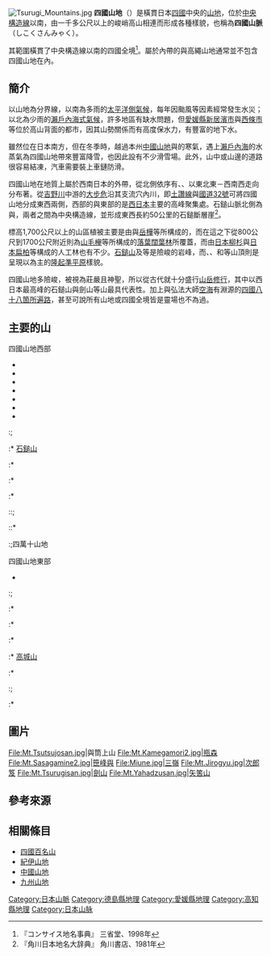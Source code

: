 {{Geobox|山脉
<!-- *** Heading *** -->
| name = 四國山地
| native_name = {{font-ja|四国山地}}
| other_name =
| category = 
<!-- *** Names **** --> 
| etymology = 
<!-- *** Image *** -->
| image = Ishidzuchi Mountains.jpg
| image_caption = 從{{link-ja|笹峰|笹ヶ峰}}眺望的四國山地西部諸山
| image_size =
<!-- *** Country *** -->
| country = {{JPN}}
| state = [[德島縣|德島縣]]、[[愛媛縣|愛媛縣]]、[[高知縣|高知縣]]
| state1 =
| state2 = 
| state3 = 
| region = 
| district = 
| municipality = 
<!-- *** Family *** -->
| range = 
| border =
| part =
| city = 
| landmark = 
| river =
<!-- *** Locations *** -->
| highest = [[石鎚山|石鎚山]]
| highest_location = | highest_region = | highest_country =
| highest_elevation = 1982
| highest_lat_d = 33| highest_lat_m = 46| highest_lat_s = 3| highest_lat_NS = N
| highest_long_d = 133| highest_long_m = 6| highest_long_s = 54| highest_long_EW = E
<!-- *** Dimensions *** -->
| length = | length_orientation = 
| width = | width_orientation = 
| area = 
<!-- *** Features *** -->
| geology =
| orogeny =
| period =
| biome =
| plant =
| animal =
<!-- *** Free fields *** -->
| free = | free_type = 
<!-- *** Maps *** -->
|pushpin_map = Japan
| map =
| map_caption = 
| map_background = 
| map_location =
| map_locator =
<!-- *** Website *** --> 
| website =
<!-- *** Footnotes *** -->
| footnotes =
}}
[[File:Tsurugi_Mountains.jpg|thumb]]
'''四國山地'''（{{jpn|j=四国山地|hg=しこくさんち|rm=Shikoku sanchi|f=y}}）是橫貫日本[[四國|四國]]中央的[[山地|山地]]，位於[[中央構造線|中央構造線]]以南，由一千多公尺以上的峻峭高山相連而形成各種樣貌，也稱為'''四國山脈'''（しこくさんみゃく）。

其範圍橫貫了中央構造線以南的四國全境<ref>『コンサイス地名事典』 三省堂、1998年</ref>。屬於{{link-ja|西南日本|西南日本}}內帶的{{link-ja|讚岐山脈|讃岐山脈}}與高繩山地通常並不包含四國山地在內。

== 簡介 ==
以山地為分界線，以南為多雨的[[太平洋側氣候|太平洋側氣候]]，每年因颱風等因素經常發生水災；以北為少雨的[[瀨戶內海式氣候|瀨戶內海式氣候]]，許多地區有缺水問題，但[[愛媛縣|愛媛縣]][[新居濱市|新居濱市]]與[[西條市|西條市]]等位於高山背面的都市，因其山勢關係而有高度保水力，有豐富的地下水。

雖然位在日本南方，但在冬季時，越過本州[[中國山地|中國山地]]與{{link-ja|吉備高原|吉備高原}}的寒氣，遇上[[瀨戶內海|瀨戶內海]]的水蒸氣為四國山地帶來豐富降雪，也因此設有不少滑雪場。此外，山中或山邊的道路很容易結凍，汽車需要裝上車鏈防滑。

四國山地在地質上屬於西南日本的外帶，從北側依序有{{link-ja|三波川變質帶|三波川変成帯}}、{{link-ja|秩父帶|秩父帯}}、{{link-ja|四萬十帶|四万十帯}}以東北東－西南西走向分布著。從[[吉野川|吉野川]]中游的[[大步危|大步危]]沿其支流穴內川，即[[土讚線|土讚線]]與[[國道32號|國道32號]]可將四國山地分成東西兩側，西部的{{link-ja|石鎚山脈|石鎚山脈}}與東部的{{link-ja|劍山地|剣山地}}是[[西日本|西日本]]主要的高峰聚集處。石鎚山脈北側為{{link-ja|道前平原|道前平野}}與{{link-ja|新居濱平原|新居浜平野}}，兩者之間為中央構造線，並形成東西長約50公里的石鎚斷層崖<ref name="kadokawa">『角川日本地名大辞典』 角川書店、1981年</ref>。

標高1,700公尺以上的山區植被主要是由{{link-ja|白檜曾|シラビソ}}與[[岳樺|岳樺]]等所構成的{{link-ja|亞高山帶針葉樹林|亜高山帯針葉樹林}}，而在這之下從800公尺到1700公尺附近則為[[山毛欅|山毛欅]]等所構成的[[落葉闊葉林|落葉闊葉林]]所覆蓋，而由[[日本柳杉|日本柳杉]]與[[日本扁柏|日本扁柏]]等構成的人工林也有不少。[[石鎚山|石鎚山]]及{{link-ja|二岳|二ッ岳}}等是險峻的岩峰，而{{link-ja|瓶森|瓶ヶ森}}、{{link-ja|笹峰|笹ヶ峰}}、{{link-ja|三嶺|三嶺}}和{{link-ja|劍山 (日本)|剣山|劍山}}等山頂則是呈現以{{link-ja|笹|ササ}}為主的[[侵蝕輪迴說|隆起準平原]]樣貌。

四國山地多險峻，被視為莊嚴且神聖，所以從古代就十分盛行[[修驗道|山岳修行]]，其中以西日本最高峰的石鎚山與劍山等山最具代表性。加上與弘法大師[[空海|空海]]有淵源的[[四國八十八箇所|四國八十八箇所遍路]]，甚至可說所有山地或四國全境皆是靈場也不為過。

== 主要的山 ==
{{Div col|cols=2}}
;四國山地西部
* {{link-ja|篠山 (高知縣、愛媛縣)|篠山 (高知県・愛媛県)|篠山}}
* {{link-ja|鬼城山 (愛媛縣)|鬼ヶ城山 (愛媛県)|鬼城山}}
* {{link-ja|天狗高原|天狗高原}}
* {{link-ja|大川嶺|大川嶺}}
* {{link-ja|中津明神山|中津明神山}}
* {{link-ja|稻叢山|稲叢山}}
* {{link-ja|野鹿池山|野鹿池山}}
:;{{link-ja|石鎚山脈|石鎚山脈}}
:* [[石鎚山|石鎚山]]
:* {{link-ja|瓶森|瓶ヶ森}}
:* {{link-ja|筒上山|筒上山}}
:* {{link-ja|笹峰|笹ヶ峰}}
::;{{link-ja|法皇山脈|法皇山脈}}
::* {{link-ja|東赤石山|東赤石山}}
:;四萬十山地
;四國山地東部
* {{link-ja|高越山|高越山}}
:;{{link-ja|劍山地|剣山地}}
:* {{link-ja|三嶺|三嶺}}
:* {{link-ja|劍山 (日本)|剣山|劍山}}
:* {{link-ja|矢筈山 (三好市·劍町)|矢筈山 (三好市・つるぎ町)|矢筈山}}
:* [[高城山_(德島縣)|高城山]]
:* {{link-ja|雲早山|雲早山}}
:;{{link-ja|安藝山地|安芸山地}}
:* {{link-ja|甚吉森 (德島縣·高知縣)|甚吉森 (徳島県・高知県)|甚吉森}}
{{Div col end}}

== 圖片 ==
<gallery>
File:Mt.Tsutsujosan.jpg|{{link-ja|手箱山|手箱山}}與筒上山
File:Mt.Kamegamori2.jpg|瓶森
File:Mt.Sasagamine2.jpg|笹峰與{{link-ja|父山|ちち山}}
File:Miune.jpg|三嶺
File:Mt.Jirogyu.jpg|次郎笈
File:Mt.Tsurugisan.jpg|劍山
File:Mt.Yahadzusan.jpg|矢筈山
</gallery>

== 參考來源 ==
{{reflist}}

== 相關條目 ==
* [[四國百名山|四國百名山]]
* [[紀伊山地|紀伊山地]]
* [[中國山地|中國山地]]
* [[九州山地|九州山地]]

{{日本山脈與山地}}

[[Category:日本山脈|Category:日本山脈]]
[[Category:德島縣地理|Category:德島縣地理]]
[[Category:愛媛縣地理|Category:愛媛縣地理]]
[[Category:高知縣地理|Category:高知縣地理]]
[[Category:日本山脉|Category:日本山脉]]